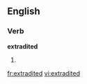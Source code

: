 
==English==

===Verb===
'''extradited'''

# {{past of|[[extradite]]}}

[[fr:extradited]]
[[vi:extradited]]